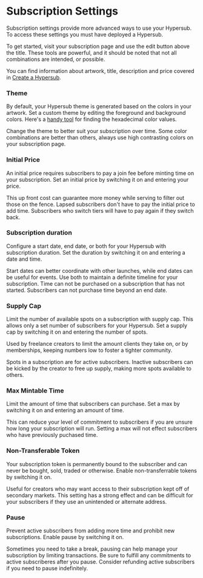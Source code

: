 # Subscription Settings

Subscription settings provide more advanced ways to use your Hypersub. To access these settings you must have deployed a Hypersub.

To get started, visit your subscription page and use the edit button above the title. These tools are powerful, and it should be noted that not all combinations are intended, or possible.

You can find information about artwork, title, description and price covered in [Create a Hypersub](https://docs.withfabric.xyz/hypersub/create).

### Theme

By default, your Hypersub theme is generated based on the colors in your artwork. Set a custom theme by editing the foreground and background colors. Here's a [handy tool](https://g.co/kgs/NdxYFha) for finding the hexadecimal color values.

Change the theme to better suit your subscription over time. Some color combinations are better than others, always use high contrasting colors on your subscription page.

### Initial Price

An initial price requires subscribers to pay a join fee before minting time on your subscription. Set an initial price by switching it on and entering your price.

This up front cost can guarantee more money while serving to filter out those on the fence. Lapsed subscribers don't have to pay the initial price to add time. Subscribers who switch tiers will have to pay again if they switch back.

### Subscription duration

Configure a start date, end date, or both for your Hypersub with subscription duration. Set the duration by switching it on and entering a date and time.

Start dates can better coordinate with other launches, while end dates can be useful for events. Use both to maintain a definite timeline for your subscription. Time can not be purchased on a subscription that has not started. Subscribers can not purchase time beyond an end date.

### Supply Cap

Limit the number of available spots on a subscription with supply cap. This allows only a set number of subscribers for your Hypersub. Set a supply cap by switching it on and entering the number of spots.

Used by freelance creators to limit the amount clients they take on, or by memberships, keeping numbers low to foster a tighter community.

Spots in a subscription are for active subscribers. Inactive subscribers can be kicked by the creator to free up supply, making more spots available to others.

### Max Mintable Time

Limit the amount of time that subscribers can purchase. Set a max by switching it on and entering an amount of time.

This can reduce your level of commitment to subscribers if you are unsure how long your subscription will run. Setting a max will not effect subscribers who have previously puchased time.

### Non-Transferable Token

Your subscription token is permanently bound to the subscriber and can never be bought, sold, traded or otherwise. Enable non-transferrable tokens by switching it on.

Useful for creators who may want access to their subscription kept off of secondary markets. This setting has a strong effect and can be difficult for your subscribers if they use an unintended or alternate address.

### Pause

Prevent active subscribers from adding more time and prohibit new subscriptions. Enable pause by switching it on.

Sometimes you need to take a break, pausing can help manage your subscription by limiting transactions. Be sure to fulfill any commitments to active subscriberes after you pause. Consider refunding active subscribers if you need to pause indefinitely.
